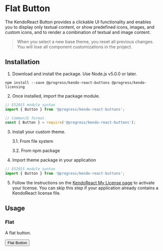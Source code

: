<!--- FlatButton.stories.mdx --->

<!--- This is your Story template function, shown here in React -->


<Meta title="Components/Button/Flat" component={Button} />

# Flat Button

The KendoReact Button provides a clickable UI functionality and enables you to display only textual content, or show predefined icons, images, and custom icons, and to render a combination of textual and image content.

>When you select a new base theme, you reset all previous changes. You will lose all component customizations in the project.

## Installation

1. Download and install the package. Use Node.js v5.0.0 or later.

```shell
npm install --save @progress/kendo-react-buttons @progress/kendo-licensing
```

2. Once installed, import the package module.

```js
// ES2015 module syntax
import { Button } from '@progress/kendo-react-buttons';
```
```js
// CommonJS format
const { Button } = require('@progress/kendo-react-buttons');
```
3. Install your custom theme.

    3.1. From file system

    3.2. From npm package


4. Import theme package in your application
```js
// ES2015 module syntax
import { Button } from '@progress/kendo-react-buttons';
```

5. Follow the instructions on the <a href="https://www.telerik.com/kendo-react-ui/my-license/">KendoReact My License page</a> to activate your license. You can skip this step if your application already contains a KendoReact license file.

## Usage

### Flat

A flat button.

<Canvas>
  <Story name="Flat Button">
      <Button look="flat">Flat Button</Button>
  </Story>
</Canvas>
